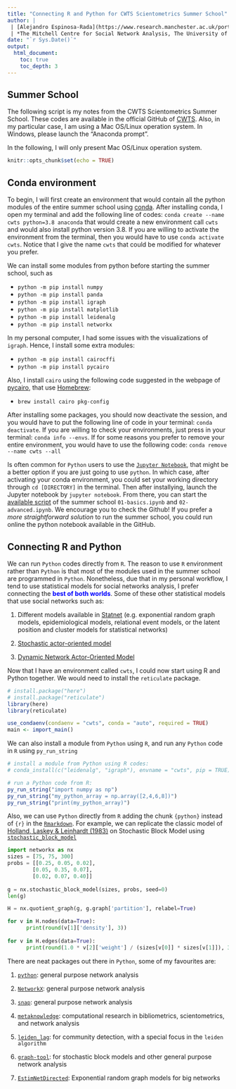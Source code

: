 ```yaml
---
title: "Connecting R and Python for CWTS Scientometrics Summer School"
author: |
 | [Alejandro Espinosa-Rada](https://www.research.manchester.ac.uk/portal/en/researchers/alejandro-espinosa(4ed72800-e02b-47a8-a958-640b6a07f563).html)
 | *The Mitchell Centre for Social Network Analysis, The University of Manchester*
date: "`r Sys.Date()`"
output: 
  html_document:
    toc: true
    toc_depth: 3
---
```


## Summer School

<div class="alert alert-success">
The following script is my notes from the CWTS Scientometrics Summer School. These codes are available in the official GitHub of [CWTS](https://github.com/CWTSLeiden/CSSS). Also, in my particular case, I am using a Mac OS/Linux operation system. In Windows, please launch the "Anaconda prompt". 
</div>

In the following, I will only present Mac OS/Linux operation system.

```r
knitr::opts_chunk$set(echo = TRUE)
```

## Conda environment

To begin, I will first create an environment that would contain all the python modules of the entire summer school using [conda](https://docs.conda.io/). After installing conda, I open my terminal and add the following line of codes: `conda create --name cwts python=3.8 anaconda` that would create a new environment call `cwts` and would also install python version 3.8. If you are willing to activate the environment from the terminal, then you would have to use `conda activate cwts`. Notice that I give the name `cwts` that could be modified for whatever you prefer.

We can install some modules from python before starting the summer school, such as 

- `python -m pip install numpy`
- `python -m pip install panda`
- `python -m pip install igraph`
- `python -m pip install matplotlib`
- `python -m pip install leidenalg`
- `python -m pip install networkx`

In my personal computer, I had some issues with the visualizations of `igraph`. Hence, I install some extra modules:

- `python -m pip install cairocffi`
- `python -m pip install pycairo`

Also, I install `cairo` using the following code suggested in the webpage of [pycairo](https://pycairo.readthedocs.io/en/latest/getting_started.html), that use [Homebrew](https://brew.sh):

- `brew install cairo pkg-config`

After installing some packages, you should now deactivate the session, and you would have to put the following line of code in your terminal: `conda deactivate`. If you are willing to check your environments, just press in your terminal: `conda info --envs`. If for some reasons you prefer to remove your entire environment, you would have to use the following code: `conda remove --name cwts --all`

Is often common for `Python` users to use the [`Jupyter Notebook`](https://jupyter.org), that might be a better option if you are just going to use `python`. In which case, after activating your conda environment, you could set your working directory through `cd [DIRECTORY]` in the terminal. Then after installying, launch the Jupyter notebook by `jupyter notebook`. From there, you can start the [available script](https://github.com/CWTSLeiden/CSSS) of the summer school `01-basics.ipynb` and `02-advanced.ipynb`. We encourage you to check the Github! If you prefer a *more straightforward solution* to run the summer school, you could run online the python notebook available in the GitHub. 


## Connecting R and Python

<div class="alert alert-success">
We can run `Python` codes directly from `R`. The reason to use `R` environment rather than `Python` is that most of the modules used in the summer school are programmed in `Python`. Nonetheless, due that in my personal workflow, I tend to use statistical models for social networks analysis, I prefer connecting the <span style="color:blue">**best of both worlds**</span>. Some of these other statistical models that use social networks such as:  

1. Different models available in [Statnet](http://statnet.org) (e.g. exponential random graph models, epidemiological models, relational event models, or the latent position and cluster models for statistical networks)

2. [Stochastic actor-oriented model](https://www.stats.ox.ac.uk/~snijders/siena/)

3. [Dynamic Network Actor-Oriented Model](https://github.com/snlab-ch/goldfish)
</div>

Now that I have an environment called `cwts`, I could now start using R and Python together. We would need to install the `reticulate` package.
```r
# install.package("here")
# install.package("reticulate")
library(here)
library(reticulate)

use_condaenv(condaenv = "cwts", conda = "auto", required = TRUE)
main <- import_main()

```

We can also install a module from `Python` using `R`, and run any `Python` code in `R` using `py_run_string`
```r
# install a module from Python using R codes:
# conda_install(c("leidenalg", "igraph"), envname = "cwts", pip = TRUE)

# run a Python code from R:
py_run_string("import numpy as np")
py_run_string("my_python_array = np.array([2,4,6,8])")
py_run_string("print(my_python_array)")

```

Also, we can use `Python` directly from `R` adding the chunk `{python}` instead of `{r}` in the [`Rmarkdown`](https://rmarkdown.rstudio.com). For example, we can replicate the classic model of [Holland, Laskey & Leinhardt (1983)](https://www.sciencedirect.com/science/article/pii/0378873383900217) on Stochastic Block Model using [`stochastic_block_model`](https://networkx.github.io/documentation/stable/reference/generated/networkx.generators.community.stochastic_block_model.html)
```python
import networkx as nx
sizes = [75, 75, 300]
probs = [[0.25, 0.05, 0.02],
        [0.05, 0.35, 0.07],
        [0.02, 0.07, 0.40]]
        
g = nx.stochastic_block_model(sizes, probs, seed=0)
len(g)

H = nx.quotient_graph(g, g.graph['partition'], relabel=True)

for v in H.nodes(data=True):
      print(round(v[1]['density'], 3))
      
for v in H.edges(data=True):
      print(round(1.0 * v[2]['weight'] / (sizes[v[0]] * sizes[v[1]]), 3))

```

There are neat packages out there in `Python`, some of my favourites are:

1. [`python`](https://igraph.org/python/):  general purpose network analysis

2. [`NetworkX`](https://networkx.github.io):  general purpose network analysis

3. [`snap`](http://snap.stanford.edu): general purpose network analysis

4. [`metaknowledge`](https://metaknowledge.readthedocs.io/en/latest/): computational research in bibliometrics, scientometrics, and network analysis

5. [`leiden_lag`](https://leidenalg.readthedocs.io/en/stable/): for community detection, with a special focus in the `leiden algorithm`

6. [`graph-tool`](https://graph-tool.skewed.de): for stochastic block models and other general purpose network analysis

7. [`EstimNetDirected`](https://github.com/stivalaa/EstimNetDirected): Exponential random graph models for big networks
